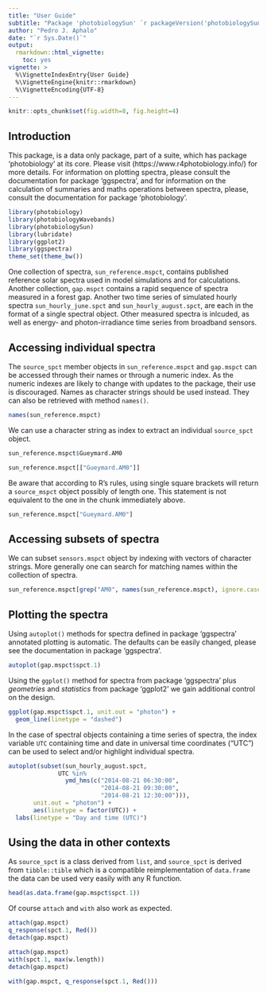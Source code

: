 ---
title: "User Guide"
subtitle: "Package 'photobiologySun' `r packageVersion('photobiologySun')` "
author: "Pedro J. Aphalo"
date: "`r Sys.Date()`"
output: 
  rmarkdown::html_vignette:
    toc: yes
vignette: >
  %\VignetteIndexEntry{User Guide}
  %\VignetteEngine{knitr::rmarkdown}
  %\VignetteEncoding{UTF-8}
---

```{r, echo=FALSE}
knitr::opts_chunk$set(fig.width=8, fig.height=4)
```


## Introduction

This package, is a data only package, part of a suite, which has package 
'photobiology' at its core. Please visit (https://www.r4photobiology.info/) 
for more details. For information on plotting spectra, please consult the 
documentation for package 'ggspectra', and for information on the calculation 
of summaries and maths operations between spectra, please, consult the 
documentation for package 'photobiology'.

```{r, message=FALSE}
library(photobiology)
library(photobiologyWavebands)
library(photobiologySun)
library(lubridate)
library(ggplot2)
library(ggspectra)
theme_set(theme_bw())
```

One collection of spectra, `sun_reference.mspct`, contains published reference solar spectra used in model simulations and for calculations. Another collection, `gap.mspct` contains a rapid sequence of spectra measured in a forest gap. Another two
time series of simulated hourly spectra `sun_hourly_june.spct` and `sun_hourly_august.spct`, are each in the format of a single spectral object. Other measured spectra is inlcuded, as well as energy- and photon-irradiance time series from broadband sensors.

## Accessing individual spectra

The `source_spct` member objects in `sun_reference.mspct`  and `gap.mspct` can be accessed through their
names or through a numeric index. As the numeric indexes are likely to change 
with updates to the package, their use is discouraged. Names as character
strings should be used instead. They can also be retrieved with method `names()`.

```{r}
names(sun_reference.mspct)
```

We can use a character string as index to extract an individual `source_spct`
object.

```{r}
sun_reference.mspct$Gueymard.AM0
```

```{r}
sun_reference.mspct[["Gueymard.AM0"]]
```

Be aware that according to R's rules, using single square brackets will return
a `source_mspct` object possibly of length one. This statement is not equivalent
to the one in the chunk immediately above.

```{r}
sun_reference.mspct["Gueymard.AM0"]
```

## Accessing subsets of spectra

We can subset `sensors.mspct` object by indexing with vectors of character strings. More generally one can search for matching names within the collection of spectra.

```{r}
sun_reference.mspct[grep("AM0", names(sun_reference.mspct), ignore.case = TRUE)]
```

## Plotting the spectra

Using `autoplot()` methods for spectra defined in package 'ggspectra' annotated plotting is automatic. The defaults can be easily changed, please see the documentation
in package 'ggspectra'.

```{r}
autoplot(gap.mspct$spct.1)
```

Using the `ggplot()` method for spectra from package 'ggspectra' plus _geometries_
and _statistics_ from package 'ggplot2' we gain additional control on the design.

```{r}
ggplot(gap.mspct$spct.1, unit.out = "photon") +
  geom_line(linetype = "dashed")
```

In the case of spectral objects containing a time series of spectra, the index variable `UTC` containing time and date in universal time coordinates ("UTC") can be used to select and/or highlight individual spectra.

```{r}
autoplot(subset(sun_hourly_august.spct, 
              UTC %in% 
                ymd_hms(c("2014-08-21 06:30:00",
                          "2014-08-21 09:30:00",
                          "2014-08-21 12:30:00"))),
       unit.out = "photon") +
       aes(linetype = factor(UTC)) +
  labs(linetype = "Day and time (UTC)")
```

## Using the data in other contexts

As `source_spct` is a class derived from `list`, and `source_spct` is derived from
`tibble::tible` which is a compatible reimplementation of `data.frame` the
data can be used very easily with any R function.

```{r}
head(as.data.frame(gap.mspct$spct.1))
```

Of course `attach` and `with` also work as expected.
```{r}
attach(gap.mspct)
q_response(spct.1, Red())
detach(gap.mspct)
```

```{r}
attach(gap.mspct)
with(spct.1, max(w.length))
detach(gap.mspct)
```

```{r}
with(gap.mspct, q_response(spct.1, Red()))
```
